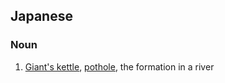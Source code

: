 ==Japanese==
{{ja-kanjitab|おう|けつ|yomi=o}}

===Noun===
{{ja-noun|おうけつ}} {{ja-altread|hira=かめあな|rom=kameana}}

# [[Giant's kettle]], [[pothole]], the formation in a river